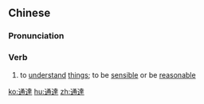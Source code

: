 ==Chinese==
{{zh-forms|s=通达}}

===Pronunciation===
{{zh-pron
|m=tōngdá
|c=tung1 daat6
|mn=thong-ta̍t
|cat=v
}}

===Verb===
{{zh-verb}}

# to [[understand]] [[thing]]s; to be [[sensible]] or be [[reasonable]]

[[ko:通達]]
[[hu:通達]]
[[zh:通達]]